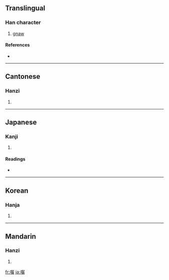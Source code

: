 {{also|嚙}}
==Translingual==

===Han character===
{{Han char|rn=30|rad=口|as=21|sn=24|four=6107<sub>2</sub>|canj=口手竹山 (RQHU)}}

# [[gnaw]]

====References====
* {{Han ref|kx=0216.010|dkj=04659|dj=0439.060|hdz=10709.060|uh=56D3|ud=22227|bh=F8A5|bd=63653}}

----

==Cantonese==

===Hanzi===
{{yue-hanzi|jyut=|y=ngaat6, yit6}}

# {{defn|Cantonese}}

----

==Japanese==

===Kanji===
{{ja-kanji|grade=|rs=口21}}

# {{defn|Japanese}}

====Readings====
* {{ja-readings|on=[[けつ]] (ketsu), [[げつ]] (getsu)|kun=[[かむ]] (kamu), [[かじる]] (kajiru)}}

----

==Korean==

===Hanja===
{{ko-hanja|hangeul=[[설]], [[녈]]|rv=seol, nyeol|mr=sŏl, nyŏl}}

# {{defn|Korean}}

----

==Mandarin==

===Hanzi===
{{cmn-hanzi|pin=[[niè]] ([[nie4]])|wg=nieh<sup>4</sup>}}

# {{defn|Mandarin}}

[[fr:囓]]
[[ja:囓]]